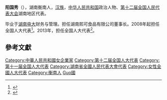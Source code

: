 '''阳国秀'''（{{bd|1954年||}}），湖南衡南人，[[汉族|汉族]]，[[中华人民共和国|中华人民共和国]]政治人物、[[第十二届全国人民代表大会|第十二届全国人民代表大会]]湖南地区代表。

毕业于[[湖南电大|湖南电大]]财务与管理。担任湖南熙可食品有限公司董事长。2008年起担任全国人大代表<ref>{{cite news|title=全国人大代表信息-阳国秀|url= http://210.82.31.1:8084/delegate/viewDelegate.action?dbid=111700|accessdate=2013-04-05|newspaper=全国人大网|archive-url=https://web.archive.org/web/20140514072822/http://www.npc.gov.cn/delegate/viewDelegate.action?dbid=111700|archive-date=2014-05-14|dead-url=yes}}</ref>。2013年，担任全国人大代表<ref>{{cite news|title=全国人大代表信息-阳国秀|url= http://210.82.31.1:8084/delegate/viewDelegate.action?dbid=121674|accessdate=2013-04-05|newspaper=全国人大网|archive-url=https://web.archive.org/web/20140514082508/http://www.npc.gov.cn/delegate/viewDelegate.action?dbid=121674|archive-date=2014-05-14|dead-url=yes}}</ref>。

==參考文獻==
{{reflist}}
{{中国政治人物小作品}}
{{DEFAULTSORT:Yang陽}}
[[Category:中華人民共和國女企業家|Category:中華人民共和國女企業家]]
[[Category:第十二届全国人大代表|Category:第十二届全国人大代表]]
[[Category:第十一届全国人大代表|Category:第十一届全国人大代表]]
[[Category:湖南省全國人民代表大會代表|Category:湖南省全國人民代表大會代表]]
[[Category:女性全國人大代表|Category:女性全國人大代表]]
[[Category:衡南人|Category:衡南人]]
[[Category:陽姓|Guo國]]